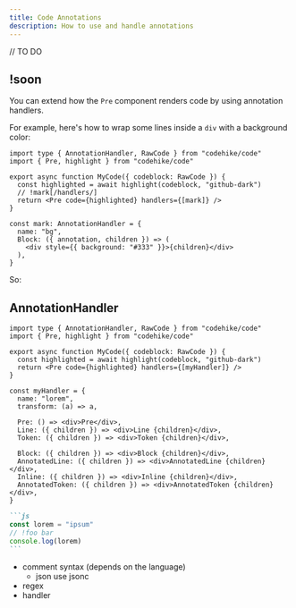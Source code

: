 ```yaml
---
title: Code Annotations
description: How to use and handle annotations
---
```


// TO DO

## !soon


You can extend how the `Pre` component renders code by using annotation handlers.

For example, here's how to wrap some lines inside a `div` with a background color:

```tsx my-code.tsx
import type { AnnotationHandler, RawCode } from "codehike/code"
import { Pre, highlight } from "codehike/code"

export async function MyCode({ codeblock: RawCode }) {
  const highlighted = await highlight(codeblock, "github-dark")
  // !mark[/handlers/]
  return <Pre code={highlighted} handlers={[mark]} />
}

const mark: AnnotationHandler = {
  name: "bg",
  Block: ({ annotation, children }) => (
    <div style={{ background: "#333" }}>{children}</div>
  ),
}
```

So:

<Demo name="callout" />

## AnnotationHandler

```tsx my-code.tsx
import type { AnnotationHandler, RawCode } from "codehike/code"
import { Pre, highlight } from "codehike/code"

export async function MyCode({ codeblock: RawCode }) {
  const highlighted = await highlight(codeblock, "github-dark")
  return <Pre code={highlighted} handlers={[myHandler]} />
}

const myHandler = {
  name: "lorem",
  transform: (a) => a,

  Pre: () => <div>Pre</div>,
  Line: ({ children }) => <div>Line {children}</div>,
  Token: ({ children }) => <div>Token {children}</div>,

  Block: ({ children }) => <div>Block {children}</div>,
  AnnotatedLine: ({ children }) => <div>AnnotatedLine {children}</div>,
  Inline: ({ children }) => <div>Inline {children}</div>,
  AnnotatedToken: ({ children }) => <div>AnnotatedToken {children}</div>,
}
```

````md
```js
const lorem = "ipsum"
// !foo bar
console.log(lorem)
```
````

- comment syntax (depends on the language)
  - json use jsonc
- regex
- handler
